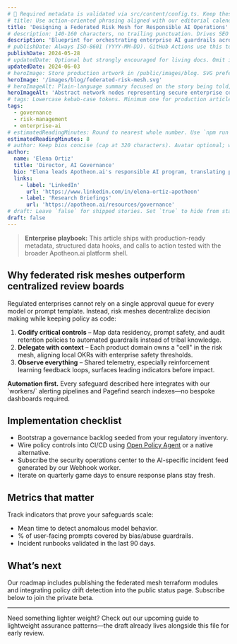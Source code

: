 ```yaml
---
# 🧭 Required metadata is validated via src/content/config.ts. Keep these comments intact for future authors.
# title: Use action-oriented phrasing aligned with our editorial calendar. Avoid sentence case inside quotes.
title: 'Designing a Federated Risk Mesh for Responsible AI Operations'
# description: 140-160 characters, no trailing punctuation. Drives SEO + social summaries automatically.
description: 'Blueprint for orchestrating enterprise AI guardrails across business units without slowing delivery velocity'
# publishDate: Always ISO-8601 (YYYY-MM-DD). GitHub Actions use this to order release notes + RSS feeds.
publishDate: 2024-05-28
# updatedDate: Optional but strongly encouraged for living docs. Omit if never updated post-launch.
updatedDate: 2024-06-03
# heroImage: Store production artwork in /public/images/blog. SVG preferred for crisp scaling; raster at 1600x840 if needed.
heroImage: '/images/blog/federated-risk-mesh.svg'
# heroImageAlt: Plain-language summary focused on the story being told, not the colors.
heroImageAlt: 'Abstract network nodes representing secure enterprise collaboration'
# tags: Lowercase kebab-case tokens. Minimum one for production articles. Fuels related content + upcoming search facets.
tags:
  - governance
  - risk-management
  - enterprise-ai
# estimatedReadingMinutes: Round to nearest whole number. Use `npm run content:reading-time` once the automation lands.
estimatedReadingMinutes: 8
# author: Keep bios concise (cap at 320 characters). Avatar optional; when provided, supply a path under public/images/authors.
author:
  name: 'Elena Ortiz'
  title: 'Director, AI Governance'
  bio: "Elena leads Apotheon.ai's responsible AI program, translating policy frameworks into shipping guardrails for regulated industries."
  links:
    - label: 'LinkedIn'
      url: 'https://www.linkedin.com/in/elena-ortiz-apotheon'
    - label: 'Research Briefings'
      url: 'https://apotheon.ai/resources/governance'
# draft: Leave `false` for shipped stories. Set `true` to hide from static builds while keeping dev previewable.
draft: false
---
```


> **Enterprise playbook:** This article ships with production-ready metadata, structured data hooks, and calls to action tested with the broader Apotheon.ai platform shell.

## Why federated risk meshes outperform centralized review boards

Regulated enterprises cannot rely on a single approval queue for every model or prompt template. Instead, risk meshes decentralize decision making while keeping policy as code:

1. **Codify critical controls** – Map data residency, prompt safety, and audit retention policies to automated guardrails instead of tribal knowledge.
2. **Delegate with context** – Each product domain owns a "cell" in the risk mesh, aligning local OKRs with enterprise safety thresholds.
3. **Observe everything** – Shared telemetry, especially reinforcement learning feedback loops, surfaces leading indicators before impact.

<div className="rounded-3xl border border-sky-500/60 bg-sky-500/10 px-6 py-4 text-sky-100 shadow-lg shadow-sky-900/30">
  <strong>Automation first.</strong> Every safeguard described here integrates with our `workers/`
  alerting pipelines and Pagefind search indexes—no bespoke dashboards required.
</div>

## Implementation checklist

- Bootstrap a governance backlog seeded from your regulatory inventory.
- Wire policy controls into CI/CD using [Open Policy Agent](https://www.openpolicyagent.org/) or a native alternative.
- Subscribe the security operations center to the AI-specific incident feed generated by our Webhook worker.
- Iterate on quarterly game days to ensure response plans stay fresh.

## Metrics that matter

Track indicators that prove your safeguards scale:

- Mean time to detect anomalous model behavior.
- % of user-facing prompts covered by bias/abuse guardrails.
- Incident runbooks validated in the last 90 days.

## What’s next

Our roadmap includes publishing the federated mesh terraform modules and integrating policy drift detection into the public status page. Subscribe below to join the private beta.

---

Need something lighter weight? Check out our upcoming guide to lightweight assurance patterns—the draft already lives alongside this file for early review.
